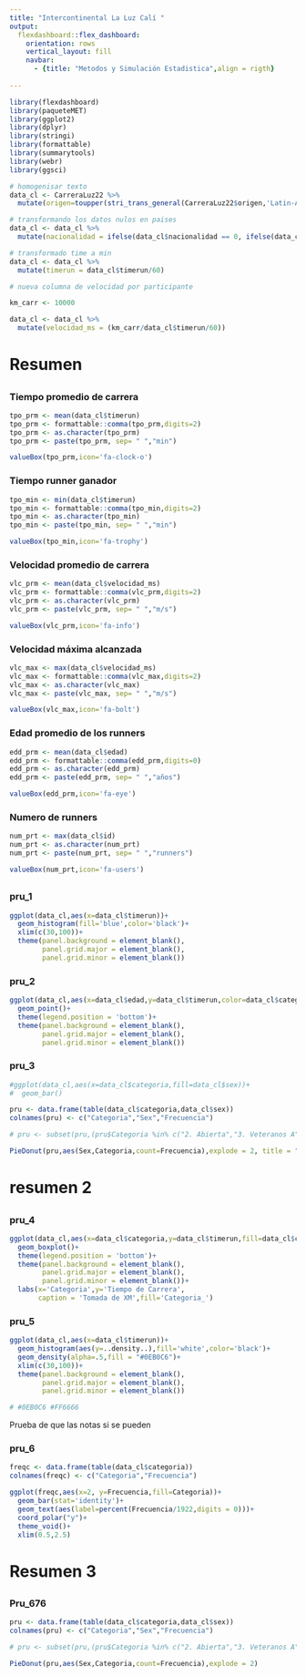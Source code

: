 ```yaml
---
title: "Intercontinental La Luz Calí "
output: 
  flexdashboard::flex_dashboard:
    orientation: rows
    vertical_layout: fill
    navbar:
      - {title: "Metodos y Simulación Estadistica",align = rigth}
      
---
```

```r
library(flexdashboard)
library(paqueteMET)
library(ggplot2)
library(dplyr)
library(stringi)
library(formattable)
library(summarytools)
library(webr)
library(ggsci)
```

```r
# homogenisar texto
data_cl <- CarreraLuz22 %>%
  mutate(origen=toupper(stri_trans_general(CarreraLuz22$origen,'Latin-ASCII')))

# transformando los datos nulos en paises 
data_cl <- data_cl %>%
  mutate(nacionalidad = ifelse(data_cl$nacionalidad == 0, ifelse(data_cl$origen == 'CALI', 'COL','PAN'),data_cl$nacionalidad))

# transformado time a min
data_cl <- data_cl %>%
  mutate(timerun = data_cl$timerun/60)

# nueva columna de velocidad por participante

km_carr <- 10000

data_cl <- data_cl %>%
  mutate(velocidad_ms = (km_carr/data_cl$timerun/60))

```

# Resumen

##
### Tiempo promedio de carrera

```r

tpo_prm <- mean(data_cl$timerun)
tpo_prm <- formattable::comma(tpo_prm,digits=2)
tpo_prm <- as.character(tpo_prm)
tpo_prm <- paste(tpo_prm, sep= " ","min")

valueBox(tpo_prm,icon='fa-clock-o')

```

### Tiempo runner ganador 
```r

tpo_min <- min(data_cl$timerun)
tpo_min <- formattable::comma(tpo_min,digits=2)
tpo_min <- as.character(tpo_min)
tpo_min <- paste(tpo_min, sep= " ","min")

valueBox(tpo_min,icon='fa-trophy')

```

### Velocidad promedio de carrera 
```r

vlc_prm <- mean(data_cl$velocidad_ms)
vlc_prm <- formattable::comma(vlc_prm,digits=2)
vlc_prm <- as.character(vlc_prm)
vlc_prm <- paste(vlc_prm, sep= " ","m/s")

valueBox(vlc_prm,icon='fa-info')

```

### Velocidad máxima alcanzada
```r

vlc_max <- max(data_cl$velocidad_ms)
vlc_max <- formattable::comma(vlc_max,digits=2)
vlc_max <- as.character(vlc_max)
vlc_max <- paste(vlc_max, sep= " ","m/s")

valueBox(vlc_max,icon='fa-bolt')

```

### Edad promedio de los runners
```r

edd_prm <- mean(data_cl$edad)
edd_prm <- formattable::comma(edd_prm,digits=0)
edd_prm <- as.character(edd_prm)
edd_prm <- paste(edd_prm, sep= " ","años")

valueBox(edd_prm,icon='fa-eye')

```

### Numero de runners
```r

num_prt <- max(data_cl$id)
num_prt <- as.character(num_prt)
num_prt <- paste(num_prt, sep= " ","runners")

valueBox(num_prt,icon='fa-users')

```
## 
### pru_1
```r
ggplot(data_cl,aes(x=data_cl$timerun))+
  geom_histogram(fill='blue',color='black')+
  xlim(c(30,100))+
  theme(panel.background = element_blank(),
        panel.grid.major = element_blank(),
        panel.grid.minor = element_blank())

```

### pru_2
```r
ggplot(data_cl,aes(x=data_cl$edad,y=data_cl$timerun,color=data_cl$categoria))+
  geom_point()+
  theme(legend.position = 'bottom')+
  theme(panel.background = element_blank(),
        panel.grid.major = element_blank(),
        panel.grid.minor = element_blank()) 
```

### pru_3

```r
#ggplot(data_cl,aes(x=data_cl$categoria,fill=data_cl$sex))+
#  geom_bar()

pru <- data.frame(table(data_cl$categoria,data_cl$sex))
colnames(pru) <- c("Categoria","Sex","Frecuencia")

# pru <- subset(pru,(pru$Categoria %in% c("2. Abierta","3. Veteranos A","4. Veteranos B")))

PieDonut(pru,aes(Sex,Categoria,count=Frecuencia),explode = 2, title = "hola")
```


# resumen 2
##
### pru_4
```r
ggplot(data_cl,aes(x=data_cl$categoria,y=data_cl$timerun,fill=data_cl$categoria))+
  geom_boxplot()+
  theme(legend.position = 'bottom')+
  theme(panel.background = element_blank(),
        panel.grid.major = element_blank(),
        panel.grid.minor = element_blank())+
  labs(x='Categoria',y='Tiempo de Carrera',
       caption = 'Tomada de XM',fill='Categoria_')

```

### pru_5
```r

ggplot(data_cl,aes(x=data_cl$timerun))+
  geom_histogram(aes(y=..density..),fill='white',color='black')+
  geom_density(alpha=.5,fill = "#0EB0C6")+
  xlim(c(30,100))+
  theme(panel.background = element_blank(),
        panel.grid.major = element_blank(),
        panel.grid.minor = element_blank())

# #0EB0C6 #FF6666
```

Prueba de que las notas si se pueden

### pru_6

```r

freqc <- data.frame(table(data_cl$categoria))
colnames(freqc) <- c("Categoria","Frecuencia")

ggplot(freqc,aes(x=2, y=Frecuencia,fill=Categoria))+
  geom_bar(stat='identity')+
  geom_text(aes(label=percent(Frecuencia/1922,digits = 0)))+
  coord_polar("y")+
  theme_void()+
  xlim(0.5,2.5)

```


# Resumen 3
##
### Pru_676

```r
pru <- data.frame(table(data_cl$categoria,data_cl$sex))
colnames(pru) <- c("Categoria","Sex","Frecuencia")

# pru <- subset(pru,(pru$Categoria %in% c("2. Abierta","3. Veteranos A","4. Veteranos B")))

PieDonut(pru,aes(Sex,Categoria,count=Frecuencia),explode = 2)

```

##